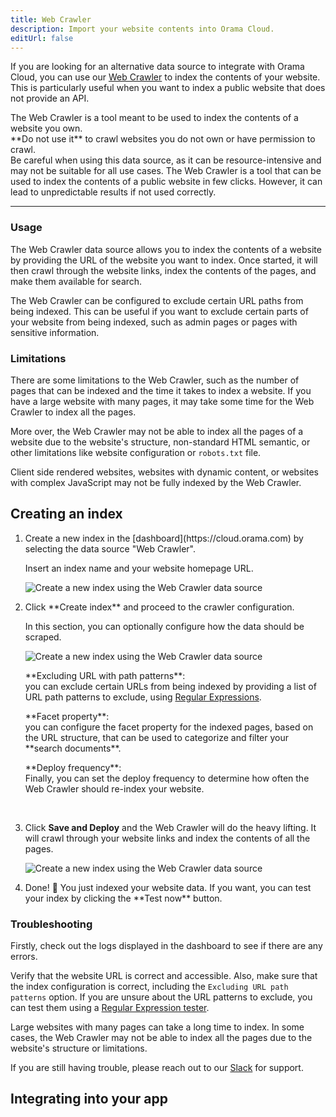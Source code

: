 ```yaml
---
title: Web Crawler
description: Import your website contents into Orama Cloud.
editUrl: false
---
```


If you are looking for an alternative data source to integrate with Orama Cloud, you can use our <a href="https://cloud.orama.com/indexes/create/from-website" target="_blank">Web Crawler</a> to index the contents of your website. This is particularly useful when you want to index a public website that does not provide an API.

<Aside type="danger">
The Web Crawler is a tool meant to be used to index the contents of a website you own. <br />
**Do not use it** to crawl websites you do not own or have permission to crawl. 
</Aside>

<Aside type="caution">
Be careful when using this data source, as it can be resource-intensive and may not be suitable for all use cases. The Web Crawler is a tool that can be used to index the contents of a public website in few clicks. However, it can lead to unpredictable results if not used correctly. 
</Aside>

---

### Usage

The Web Crawler data source allows you to index the contents of a website by providing the URL of the website you want to index. Once started, it will then crawl through the website links, index the contents of the pages, and make them available for search.

The Web Crawler can be configured to exclude certain URL paths from being indexed. This can be useful if you want to exclude certain parts of your website from being indexed, such as admin pages or pages with sensitive information.

### Limitations

There are some limitations to the Web Crawler, such as the number of pages that can be indexed and the time it takes to index a website. If you have a large website with many pages, it may take some time for the Web Crawler to index all the pages.

More over, the Web Crawler may not be able to index all the pages of a website due to the website's structure, non-standard HTML semantic, or other limitations like website configuration or `robots.txt` file.

Client side rendered websites, websites with dynamic content, or websites with complex JavaScript may not be fully indexed by the Web Crawler.

## Creating an index

<Steps>
<ol>
    <li>
      <p class="pl-10">Create a new index in the [dashboard](https://cloud.orama.com) by selecting the data source "Web Crawler".</p>
      <p class="pl-10">Insert an index name and your website homepage URL.</p>
      <img
        src="/cloud/guides/web-crawler/orama-crawler-new-index.png"
        alt="Create a new index using the Web Crawler data source"
        class="mx-10"
      />
    </li>
    <li>
      <p class="pl-10">Click **Create index** and proceed to the crawler configuration.</p>
      <p class="pl-10">In this section, you can optionally configure how the data should be scraped.</p>
      <img
        src="/cloud/guides/web-crawler/orama-crawler-index-configuration.png"
        alt="Create a new index using the Web Crawler data source"
        class="mx-10"
      />
      <p class="pl-10">**Excluding URL with path patterns**: <br />you can exclude certain URLs from being indexed by providing a list of URL path patterns to exclude, using <a href="https://regex101.com/" target="_blank">Regular Expressions</a>.</p>
      <p class="pl-10">**Facet property**: <br />you can configure the facet property for the indexed pages, based on the URL structure, that can be used to categorize and filter your **search documents**.</p>
      <p class="pl-10">**Deploy frequency**: <br />Finally, you can set the deploy frequency to determine how often the Web Crawler should re-index your website.</p>
      <br />
    </li>
    <li>
      <p class="pl-10">Click <b>Save and Deploy</b> and the Web Crawler will do the heavy lifting. It will crawl through your website links and index the contents of all the pages.</p>
      <img
        src="/cloud/guides/web-crawler/orama-crawler-deploy-completed.png"
        alt="Create a new index using the Web Crawler data source"
        class="mx-10"
      />
    </li>
    <li>
      <p class="pl-10">Done! 🎉 You just indexed your website data. If you want, you can test your index by clicking the **Test now** button.</p>
    </li>
</ol>
</Steps>

### Troubleshooting

Firstly, check out the logs displayed in the dashboard to see if there are any errors. 

Verify that the website URL is correct and accessible. Also, make sure that the index configuration is correct, including the `Excluding URL path patterns` option. If you are unsure about the URL patterns to exclude, you can test them using a <a href="https://regex101.com/" target="_blank">Regular Expression tester</a>.

Large websites with many pages can take a long time to index. In some cases, the Web Crawler may not be able to index all the pages due to the website's structure or limitations.

If you are still having trouble, please reach out to our [Slack](https://orama.to/slack) for support.

## Integrating into your app

<IntegratingIntoYourApp />